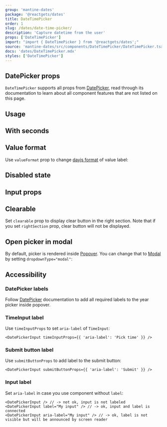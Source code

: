 ```yaml
---
group: 'mantine-dates'
package: '@reactgets/dates'
title: DateTimePicker
order: 1
slug: /dates/date-time-picker/
description: 'Capture datetime from the user'
props: ['DateTimePicker']
import: "import { DateTimePicker } from '@reactgets/dates';"
source: 'mantine-dates/src/components/DateTimePicker/DateTimePicker.tsx'
docs: 'dates/DateTimePicker.mdx'
styles: ['DateTimePicker']
---
```



## DatePicker props

`DateTimePicker` supports all props from [DatePicker](https://mantine.dev/dates/date-picker/),
read through its documentation to learn about all component features that are not listed on this page.

## Usage

<Demo data={DateTimePickerDemos.usage} />

## With seconds

<Demo data={DateTimePickerDemos.withSeconds} />

## Value format

Use `valueFormat` prop to change [dayjs format](https://day.js.org/docs/en/display/format) of value label:

<Demo data={DateTimePickerDemos.format} />

## Disabled state

<Demo data={DateTimePickerDemos.disabled} />

## Input props

<Demo data={DateTimePickerDemos.configurator} />

## Clearable

Set `clearable` prop to display clear button in the right section. Note that if you set `rightSection`
prop, clear button will not be displayed.

<Demo data={DateTimePickerDemos.clearable} />

## Open picker in modal

By default, picker is rendered inside [Popover](/core/popover/).
You can change that to [Modal](/core/modal/) by setting `dropdownType="modal"`:

<Demo data={DateTimePickerDemos.modal} />

## Accessibility

### DatePicker labels

Follow [DatePicker](/dates/date-picker/#accessibility) documentation
to add all required labels to the year picker inside popover.

### TimeInput label

Use `timeInputProps` to set `aria-label` of `TimeInput`:

```tsx
<DatePickerInput timeInputProps={{ 'aria-label': 'Pick time' }} />
```

### Submit button label

Use `submitButtonProps` to add label to the submit button:

```tsx
<DatePickerInput submitButtonProps={{ 'aria-label': 'Submit' }} />
```

### Input label

Set `aria-label` in case you use component without `label`:

```tsx
<DatePickerInput /> // -> not ok, input is not labeled
<DatePickerInput label="My input" /> // -> ok, input and label is connected
<DatePickerInput aria-label="My input" /> // -> ok, label is not visible but will be announced by screen reader
```
